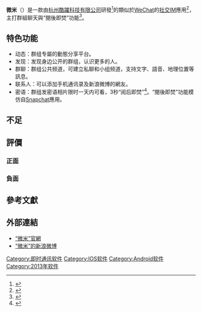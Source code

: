 {{expand|time=2013-11-21T14:52:36+00:00}}
{{noteTA
|G1=IT
|T=zh-hans:微米 (软件); zh-hant:WeMeet;
}}
{{About|一款[[中國大陸|中國大陸]]的[[手機|手機]]應用程序|長度單位|微米}}
{{Infobox Software
|name = 微米
|logo = WeMeet Logo.jpeg
|developer = 杭州酷跃科技（[[新浪公司|新浪公司]]投資）
|released = [[2013年8月|2013年8月]]22日（[[App_Store_(iOS)|App Store]]）
|latest_release_version = [[iOS|iOS]]－1.1.55<br>[[Android|Android]]－1.2.1
|latest_release_date =
|size = 30.3MB（iOS）<br>18.24MB（Android）
|operating_system = [[iOS|iOS]]、[[Android|Android]]
|language = [[汉语|中文（簡體與繁體）]]、[[丹麦文|丹麦文]]、[[英文|英文]]、[[西班牙|西班牙]]<ref>{{Cite web |url=https://itunes.apple.com/cn/app/id610391034?mt=8 |title=iTunes App Store |access-date=2013-09-14 |archive-date=2016-03-07 |archive-url=https://web.archive.org/web/20160307052801/https://itunes.apple.com/cn/app/id610391034?mt=8 |dead-url=no }}</ref>
|genre = [[即时通讯软件|即时通讯软件]]、[[社交软件|社交软件]]
|license = 未知
|website = http://weimi.me/ 
}}

'''微米'''（{{lang-en|WeMeet}}）是一款由[[杭州酷躍科技有限公司|杭州酷躍科技有限公司]]研發<ref>{{cite web | url=http://net.chinabyte.com/123/12671123.shtml | title=新浪内部团队开发IM应用微米 | publisher=[[比特網|比特網]] | date=2013-07-27 }}{{Dead link|date=2019年4月 |bot=InternetArchiveBot |fix-attempted=yes }}</ref>的類似於[[WeChat|WeChat]]的[[社交|社交]][[即時通訊|IM]]應用<ref>{{cite web | url=http://www.techweb.com.cn/internet/2013-08-24/1319181.shtml | title=新浪移动IM产品微米今日上线 主打群组聊天功能 | publisher=[[TechWeb|TechWeb]] | date=2013-08-24 | access-date=2013-09-14 | archive-date=2019-06-08 | archive-url=https://web.archive.org/web/20190608061057/http://www.techweb.com.cn/internet/2013-08-24/1319181.shtml | dead-url=no }}</ref>，主打群組聊天與“閱後即焚”功能<ref>{{cite web | url=http://tech.sina.com.cn/i/2013-08-26/10108676126.shtml | title=微米1.1.50版正式上线 群组阅后即焚成亮点 | publisher=[[新浪|新浪]]科技 | date=2013-08-26 | access-date=2013-09-14 | archive-date=2016-03-04 | archive-url=https://web.archive.org/web/20160304103025/http://tech.sina.com.cn/i/2013-08-26/10108676126.shtml | dead-url=no }}</ref>。

==特色功能==
* 动态：群组专屬的動態分享平台。
* 发现：发现身边公开的群组，认识更多的人。
* 群聊：群组公共频道，可建立私聊和小组频道，支持文字、語音、地理位置等訊息。
* 联系人：可以添加手机通讯录及新浪微博的網友。
* 密语：群组发密语相片限时一天内可看，3秒“阅后即焚”<ref>{{cite web | url=http://news.ename.cn/yuming_20130824_47627_1.html | title=新浪移动IM微米曝光：主打群组聊天 | publisher=eName | date=2013-08-24 | access-date=2013-09-14 | archive-date=2014-02-15 | archive-url=https://web.archive.org/web/20140215122506/http://news.ename.cn/yuming_20130824_47627_1.html | dead-url=no }}</ref>。“閱後即焚”功能模仿自[[Snapchat|Snapchat]]應用。

==不足==

==評價==
===正面===

===負面===

==參考文獻==
{{reflist}}

== 外部連結 ==
*[http://www.weimi.me/ “微米”官網] {{Wayback|url=http://www.weimi.me/ |date=20211230024302 }}
*[http://weibo.com/hiwemeet “微米”的新浪微博] {{Wayback|url=http://weibo.com/hiwemeet |date=20170623184222 }}

{{Computer software-stub}}

[[Category:即时通讯软件|Category:即时通讯软件]]
[[Category:IOS软件|Category:IOS软件]]
[[Category:Android软件|Category:Android软件]]
[[Category:2013年软件|Category:2013年软件]]